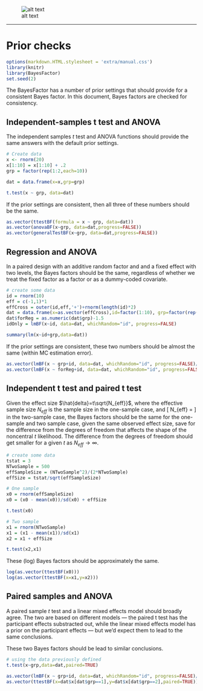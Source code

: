 <!--
%\VignetteEngine{knitr}
%\VignetteIndexEntry{Using the BayesFactor package, version 0.9.2+}
\usepackage[utf8]{inputenc}
-->

![alt text](extra/logo.png)

------


Prior checks
===========

```r
options(markdown.HTML.stylesheet = 'extra/manual.css')
library(knitr)
library(BayesFactor)
set.seed(2)
```

The BayesFactor has a number of prior settings that should provide for a consistent Bayes factor. In this document, Bayes factors are checked for consistency.

Independent-samples t test and ANOVA
------
The independent samples $t$ test and ANOVA functions should provide the same answers with the default prior settings.

```r
# Create data
x <- rnorm(20)
x[1:10] = x[1:10] + .2
grp = factor(rep(1:2,each=10))

dat = data.frame(x=x,grp=grp)

t.test(x ~ grp, data=dat)
```

If the prior settings are consistent, then all three of these numbers should be the same.

```r
as.vector(ttestBF(formula = x ~ grp, data=dat))
as.vector(anovaBF(x~grp, data=dat,progress=FALSE))
as.vector(generalTestBF(x~grp, data=dat,progress=FALSE))
```

Regression and ANOVA
------
In a paired design with an additive random factor and and a fixed effect with two levels, the Bayes factors should be the same, regardless of whether we treat the fixed factor as a factor or as a dummy-coded covariate.

```r
# create some data
id = rnorm(10)
eff = c(-1,1)*1
effCross = outer(id,eff,'+')+rnorm(length(id)*2)
dat = data.frame(x=as.vector(effCross),id=factor(1:10), grp=factor(rep(1:2,each=length(id))))
dat$forReg = as.numeric(dat$grp)-1.5
idOnly = lmBF(x~id, data=dat, whichRandom="id", progress=FALSE)

summary(lm(x~id+grp,data=dat))

```

If the prior settings are consistent, these two numbers should be almost the same (within MC estimation error).
```r
as.vector(lmBF(x ~ grp+id, data=dat, whichRandom="id", progress=FALSE)/idOnly)
as.vector(lmBF(x ~ forReg+id, data=dat, whichRandom="id", progress=FALSE)/idOnly)
```

Independent t test and paired t test
-------
Given the effect size $\hat{delta}=t\sqrt{N_{eff}}$, where the effective sample size $N_{eff}$ is the sample size in the one-sample case, and
\[
N_{eff} = \frac{N_1N_2}{N_1+N_2}
\]
in the two-sample case, the Bayes factors should be the same for the one-sample and two sample case, given the same observed effect size, save for the difference from the degrees of freedom that affects the shape of the noncentral $t$ likelihood. The difference from the degrees of freedom should get smaller for a given $t$ as $N_{eff}\rightarrow\infty$.

```r
# create some data
tstat = 3
NTwoSample = 500
effSampleSize = (NTwoSample^2)/(2*NTwoSample)
effSize = tstat/sqrt(effSampleSize)

# One sample
x0 = rnorm(effSampleSize)
x0 = (x0 - mean(x0))/sd(x0) + effSize

t.test(x0)

# Two sample
x1 = rnorm(NTwoSample)
x1 = (x1 - mean(x1))/sd(x1)
x2 = x1 + effSize

t.test(x2,x1)

```

These (log) Bayes factors should be approximately the same. 
```r
log(as.vector(ttestBF(x0)))
log(as.vector(ttestBF(x=x1,y=x2)))
```


Paired samples and ANOVA
------
A paired sample $t$ test and a linear mixed effects model should broadly agree. The two are based on different models &mdash; the paired t test has the participant effects substracted out, while the linear mixed effects model has a prior on the participant effects &mdash; but we'd expect them to lead to the same conclusions. 

These two Bayes factors should be lead to similar conclusions.

```r
# using the data previously defined
t.test(x~grp,data=dat,paired=TRUE)

as.vector(lmBF(x ~ grp+id, data=dat, whichRandom="id", progress=FALSE)/idOnly)
as.vector(ttestBF(x=dat$x[dat$grp==1],y=dat$x[dat$grp==2],paired=TRUE))
```

